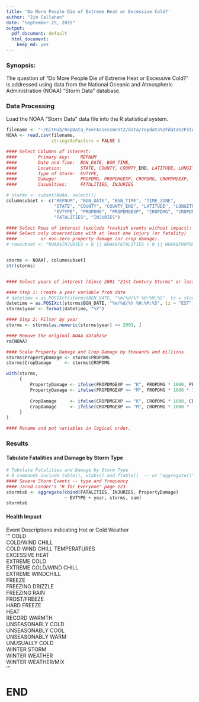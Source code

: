 ```yaml
---
title: 'Do More People Die of Extreme Heat or Excessive Cold?'
author: "Jim Callahan"
date: "September 25, 2015"
output:
  pdf_document: default
  html_document:
    keep_md: yes
---
```

### Synopsis:
The question of "Do More People Die of Extreme Heat or Excessive Cold?" is 
addressed using data from the National Oceanic and Atmospheric Administration (NOAA) 
"Storm Data" database.

### Data Processing
Load the NOAA "Storm Data" data file into the R statistical system.
```r
filename <- "~/GitHub/RepData_PeerAssessment2/data/repdata%2Fdata%2FStormData.csv.bz2"
NOAA <- read.csv(filename, 
                 stringsAsFactors = FALSE )
```


```r
#### Select Columns of interest:
####        Primary key:    REFNUM
####        Date and Time:  BGN_DATE, BGN_TIME, 
####        Location:       STATE, COUNTY, COUNTY_END, LATITUDE, LONGITUDE,
####        Type of Storm:  EVTYPE,
####        Damage:         PROPDMG, PROPDMGEXP, CROPDMG, CROPDMGEXP,
####        Casualties:     FATALITIES, INJURIES

# storms <- subset(NOAA, select())
columnsubset <- c("REFNUM", "BGN_DATE", "BGN_TIME", "TIME_ZONE",
                  "STATE", "COUNTY", "COUNTY_END", "LATITUDE", "LONGITUDE", 
                  "EVTYPE", "PROPDMG", "PROPDMGEXP", "CROPDMG", "CROPDMGEXP", 
                  "FATALITIES", "INJURIES")

#### Select Rows of interest (exclude freakish events without impact):
#### Select only observations with at least one injury (or fatality) 
####         or non-zero property damage (or crop damage).
# rowsubset <- "NOAA$INJURIES > 0 || NOAA$FATALITIES > 0 || NOAA$PROPDMG > 0 || NOAA$CROPDMG > 0"


storms <- NOAA[, columnsubset]
str(storms)


#### Select years of interest (Since 2001 "21st Century Storms" or last 25 years)

#### Step 1: Create a year variable from date
# datetime = as.POSIXct(storms$BGN_DATE, "%m/%d/%Y %H:%M:%S", tz = storms$TIME_ZONE)
datetime = as.POSIXct(storms$BGN_DATE, "%m/%d/%Y %H:%M:%S", tz = "EST")
storms$year <- format(datetime, "%Y")

#### Step 2: Filter by year
storms <- storms[as.numeric(storms$year) >= 2001, ]

#### Remove the original NOAA database
rm(NOAA)

```

```r
#### Scale Property Damage and Crop Damage by thouands and millions
storms$PropertyDamage <- storms$PROPDMG
storms$CropDamage     <- storms$CROPDMG

with(storms, 
     {
         PropertyDamage <- ifelse(PROPDMGEXP == "K", PROPDMG * 1000, PROPDMG)
         PropertyDamage <- ifelse(PROPDMGEXP == "M", PROPDMG * 1000 * 1000, PROPDMG)
         
         CropDamage     <- ifelse(CROPDMGEXP == "K", CROPDMG * 1000, CROPDMG)
         CropDamage     <- ifelse(CROPDMGEXP == "M", CROPDMG * 1000 * 1000, CROPDMG)
     }
)

#### Rename and put variables in logical order.


```



### Results
#### Tabulate Fatalities and Damage by Storm Type

```r
# Tabulate Fatalities and Damage by Storm Type
# R commands include table(), xtabs() and ftable()  -- or "aggregate()"
#### Severe Storm Events -- type and frequency
#### Jared Lander's "R for Everyone" page 123
stormtab <- aggregate(cbind(FATALITIES, INJURIES, PropertyDamage) 
                      ~ EVTYPE + year, storms, sum)
stormtab

```

#### Health Impact

Event Descriptions indicating Hot or Cold Weather  
'''
COLD  
COLD/WIND CHILL  
COLD WIND CHILL TEMPERATURES  
EXCESSIVE HEAT  
EXTREME COLD  
EXTREME COLD/WIND CHILL  
EXTREME WINDCHILL  
FREEZE  
FREEZING DRIZZLE  
FREEZING RAIN  
FROST/FREEZE  
HARD FREEZE  
HEAT  
RECORD WARMTH  
UNSEASONABLY COLD  
UNSEASONABLY COOL  
UNSEASONABLY WARM  
UNUSUALLY COLD  
WINTER STORM  
WINTER WEATHER  
WINTER WEATHER/MIX  
'''

# END